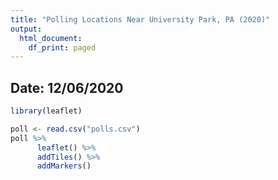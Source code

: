 ```yaml
---
title: "Polling Locations Near University Park, PA (2020)"
output:
  html_document:
    df_print: paged
---
```


## Date: 12/06/2020

```r
library(leaflet)
```

```r
poll <- read.csv("polls.csv")
poll %>% 
      leaflet() %>%
      addTiles() %>%
      addMarkers()
```





